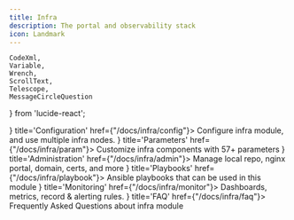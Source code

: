 ```yaml
---
title: Infra
description: The portal and observability stack
icon: Landmark
---
```


    CodeXml,
    Variable,
    Wrench,
    ScrollText,
    Telescope,
    MessageCircleQuestion
} from 'lucide-react';


<Cards>
    <Card icon={<CodeXml className="text-sky-700"/>} title='Configuration' href={"/docs/infra/config"}>
        Configure infra module, and use multiple infra nodes.
    </Card>
    <Card icon={<Variable className="text-amber-500"/>} title='Parameters' href={"/docs/infra/param"}>
        Customize infra components with 57+ parameters
    </Card>
    <Card icon={<Wrench className={"text-violet-500"}/>} title='Administration' href={"/docs/infra/admin"}>
        Manage local repo, nginx portal, domain, certs, and more
    </Card>
    <Card icon={<ScrollText className="text-blue-400"/>} title='Playbooks' href={"/docs/infra/playbook"}>
        Ansible playbooks that can be used in this module
    </Card>
    <Card icon={<Telescope className="text-orange-600"/>} title='Monitoring' href={"/docs/infra/monitor"}>
        Dashboards, metrics, record & alerting rules.
    </Card>
    <Card icon={<MessageCircleQuestion className="text-emerald-600"/>} title='FAQ' href={"/docs/infra/faq"}>
        Frequently Asked Questions about infra module
    </Card>
</Cards>
